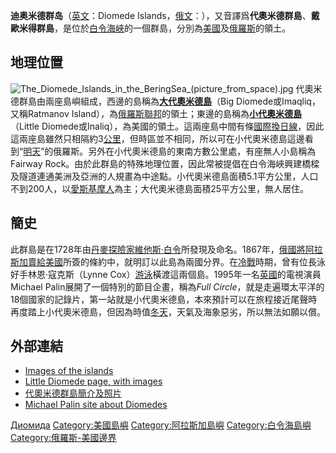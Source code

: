 {{Unreferenced|time=2018-01-29T12:36:00+00:00}}
{{Infobox islands
| name             = 迪奥米德群岛
| native name      = {{lang|ru|острова Диомида}}<br />{{lang|ik|Iŋaluk}}
| image name       = Diomede Islands Bering Sea Jul 2006.jpg
| image caption    = Diomede Islands: Little Diomede (left) and Big Diomede (right). Picture taken looking southwards
| map image        = BeringSt-close-VE.jpg
| map caption      = 衛星照片：孤懸於白令海峽中央的代奧米德群島。圖兩側分別為俄羅斯（[[楚科奇自治區|楚科奇自治區]]）及美國（[[阿拉斯加|阿拉斯加]]）
| coordinates      = {{coord|65|47|N|169|01|W|type:isle_dim:20km|display=inline,title}}
| location         = [[白令海峡|白令海峡]]
| total islands    = 2
| country          = {{RUS}}
| country admin divisions title      = [[自治区_(俄罗斯)|自治区]]
| country admin divisions            = [[楚科奇自治區|楚科奇自治區]]
| country 1                          = {{USA}}
| country 1 admin divisions title    = [[美国州份|州]]
| country 1 admin divisions          = [[阿拉斯加州|阿拉斯加州]]
| population       = 135
| population_as_of = 2011
| timezone1        = [[Alaska_Time_Zone|Alaska Time]] – [[Coordinated_Universal_Time|UTC]] [[Alaska_Standard_Time|-9]]/[[Alaska_Daylight_Time|-8]]
| timezone2        = [[Kamchatka_Time|Kamchatka Time]] – [[UTC+12|UTC+12]]
}}
'''迪奥米德群岛'''（[[英文|英文]]：Diomede Islands，[[俄文|俄文]]：{{lang|ru|Острова Диомида}}），又音譯爲'''代奧米德群島'''、'''戴歐米得群島'''，是位於[[白令海峽|白令海峽]]的一個群島，分別為[[美國|美國]]及[[俄羅斯|俄羅斯]]的領土。

== 地理位置 ==
[[File:The_Diomede_Islands_in_the_BeringSea_(picture_from_space).jpg|thumb]]
代奧米德群島由兩座島嶼組成，西邊的島稱為'''[[大代奧米德島|大代奧米德島]]'''（Big Diomede或Imaqliq，又稱Ratmanov Island），為[[俄羅斯聯邦|俄羅斯聯邦]]的領土；東邊的島稱為'''[[小代奧米德島|小代奧米德島]]'''（Little Diomede或Inaliq），為美國的領土。這兩座島中間有條[[國際換日線|國際換日線]]，因此這兩座島雖然只相隔約3[[公里|公里]]，但時區並不相同，所以可在小代奧米德島這邊看到“[[明天|明天]]”的俄羅斯。另外在小代奧米德島的東南方數公里處，有座無人小島稱為Fairway Rock。由於此群島的特殊地理位置，因此常被提倡在白令海峽興建橋樑及隧道連通美洲及亞洲的人規畫為中途點。小代奧米德島面積5.1平方公里，人口不到200人，以[[愛斯基摩人|愛斯基摩人]]為主；大代奧米德島面積25平方公里，無人居住。

== 簡史 ==
此群島是在1728年由[[丹麥|丹麥]][[探險家|探險家]][[維他斯·白令|維他斯·白令]]所發現及命名。1867年，[[阿拉斯加易手|俄國將阿拉斯加賣給美國]]所簽的條約中，就明訂以此島為兩國分界。在[[冷戰|冷戰]]時期，曾有位長泳好手林恩·寇克斯（Lynne Cox）[[游泳|游泳]]橫渡這兩個島。1995年一名[[英國|英國]]的電視演員Michael Palin展開了一個特別的節目企畫，稱為''Full Circle''，就是走遍環太平洋的18個國家的記錄片，第一站就是小代奧米德島，本來預計可以在旅程接近尾聲時再度踏上小代奧米德島，但因為時值[[冬天|冬天]]，天氣及海象惡劣，所以無法如願以償。

== 外部連結 ==
{{Wikivoyage|代奧米德群島}}
* [https://web.archive.org/web/20080509164414/http://arctic.bio.utk.edu/AEO/Image_Descriptions.htm Images of the islands]
* [http://www.pbs.org/harriman/current/profiles/diomede.html Little Diomede page, with images] {{Wayback|url=http://www.pbs.org/harriman/current/profiles/diomede.html |date=20060614122751 }}
* [https://web.archive.org/web/20060528122131/http://www.geo.umass.edu/projects/chukotka/dioimag.html 代奧米德群島簡介及照片]
* [http://www.palinstravels.co.uk/book-784 Michael Palin site about Diomedes] {{Wayback|url=http://www.palinstravels.co.uk/book-784 |date=20060505213233 }}

{{白令海岛屿列表}}
{{Pacific Islands}}
{{DEFAULTSORT:Diomede Islands}}

[[Category:俄罗斯岛屿|Диомида]]
[[Category:美國島嶼|Category:美國島嶼]]
[[Category:阿拉斯加島嶼|Category:阿拉斯加島嶼]]
[[Category:白令海島嶼|Category:白令海島嶼]]
[[Category:俄羅斯-美國邊界|Category:俄羅斯-美國邊界]]